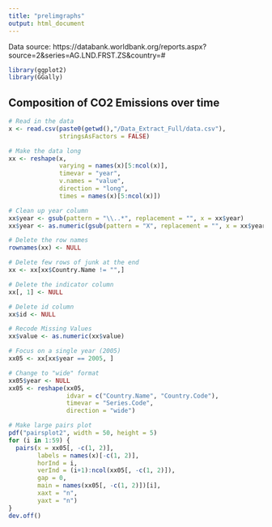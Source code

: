 ---
title: "prelimgraphs"
output: html_document
---

Data source: https://databank.worldbank.org/reports.aspx?source=2&series=AG.LND.FRST.ZS&country=#

```{r}
library(ggplot2)
library(GGally)
```

## Composition of CO2 Emissions over time
```{r}
# Read in the data
x <- read.csv(paste0(getwd(),"/Data_Extract_Full/data.csv"), 
              stringsAsFactors = FALSE)

# Make the data long
xx <- reshape(x, 
              varying = names(x)[5:ncol(x)], 
              timevar = "year", 
              v.names = "value", 
              direction = "long", 
              times = names(x)[5:ncol(x)])

# Clean up year column
xx$year <- gsub(pattern = "\\..*", replacement = "", x = xx$year)
xx$year <- as.numeric(gsub(pattern = "X", replacement = "", x = xx$year))

# Delete the row names
rownames(xx) <- NULL

# Delete few rows of junk at the end
xx <- xx[xx$Country.Name != "",]

# Delete the indicator column
xx[, 1] <- NULL

# Delete id column
xx$id <- NULL

# Recode Missing Values
xx$value <- as.numeric(xx$value)
```

```{r}
# Focus on a single year (2005)
xx05 <- xx[xx$year == 2005, ]

# Change to "wide" format
xx05$year <- NULL
xx05 <- reshape(xx05, 
                idvar = c("Country.Name", "Country.Code"), 
                timevar = "Series.Code", 
                direction = "wide")
```

```{r}
# Make large pairs plot
pdf("pairsplot2", width = 50, height = 5)
for (i in 1:59) {
  pairs(x = xx05[, -c(1, 2)], 
        labels = names(x)[-c(1, 2)], 
        horInd = i, 
        verInd = (i+1):ncol(xx05[, -c(1, 2)]), 
        gap = 0,
        main = names(xx05[, -c(1, 2)])[i],
        xaxt = "n",
        yaxt = "n")
}
dev.off()
```
